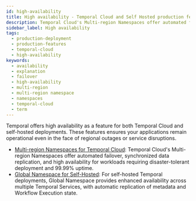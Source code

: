 ```yaml
---
id: high-availability
title: High availability - Temporal Cloud and Self Hosted production feature
description: Temporal Cloud's Multi-region Namespaces offer automated failover, synchronized data replication, and high availability for workloads requiring disaster-tolerant deployment and 99.99% uptime. Use Global Namespace for self-hosted. 
sidebar_label: High availability
tags:
  - production-deployment
  - production-features
  - temporal-cloud
  - high-availability
keywords:
  - availability
  - explanation
  - failover
  - high-availability
  - multi-region
  - multi-region namespace
  - namespaces
  - temporal-cloud
  - term
---
```


Temporal offers high availability as a feature for both Temporal Cloud and self-hosted deployments. These features ensures your applications remain operational even in the face of regional outages or service disruptions.

- [Multi-region Namespaces for Temporal Cloud](/evaluate/development-production-features/multi-region-namespace): Temporal Cloud's Multi-region Namespaces offer automated failover, synchronized data replication, and high availability for workloads requiring disaster-tolerant deployment and 99.99% uptime.
- [Global Namespace for Self-Hosted](/evaluate/development-production-features/global-namespace): For self-hosted Temporal deployments, Global Namespace provides enhanced availability across multiple Temporal Services, with automatic replication of metadata and Workflow Execution state.



<RelatedReadContainer>
    <RelatedReadItem path="/cloud/multi-region" text="Multi-region Namespaces for Temporal Cloud" archetype="encyclopedia" />
    <RelatedReadItem path="/namespaces#global-namespace" text="Global Namespace for self-hosted deployments" archetype="encyclopedia" />
    <RelatedReadItem path="/cloud/pricing" text="Multi-region Pricing" archetype="encyclopedia" />
    <RelatedReadItem path="/cloud/multi-region#routing" text="PrivateLink routing for Multi-region" archetype="encyclopedia" />
</RelatedReadContainer>
